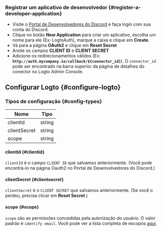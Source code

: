 ### Registrar um aplicativo de desenvolvedor \{#register-a-developer-application}

- Visite o [Portal de Desenvolvedores do Discord](https://discord.com/developers/applications) e faça login com sua conta do Discord.
- Clique no botão **New Application** para criar um aplicativo, escolha um nome para ele (Ex: LogtoAuth), marque a caixa e clique em **Create**.
- Vá para a página **OAuth2** e clique em **Reset Secret**
- Anote os campos **CLIENT ID** e **CLIENT SECRET**
- Adicione os redirecionamentos válidos (Ex: **`http://auth.mycompany.io/callback/${connector_id}`**). O `connector_id` pode ser encontrado na barra superior da página de detalhes do conector no Logto Admin Console.

## Configurar Logto \{#configure-logto}

### Tipos de configuração \{#config-types}

| Nome         | Tipo   |
| ------------ | ------ |
| clientId     | string |
| clientSecret | string |
| scope        | string |

#### clientId \{#clientid}

`clientId` é o campo `CLIENT ID` que salvamos anteriormente.
(Você pode encontrá-lo na página Oauth2 no Portal de Desenvolvedores do Discord.)

#### clientSecret \{#clientsecret}

`clientSecret` é o `CLIENT SECRET` que salvamos anteriormente.
(Se você o perdeu, precisa clicar em **Reset Secret**.)

#### scope \{#scope}

`scope` são as permissões concedidas pela autorização do usuário. O valor padrão é `identify email`.
Você pode ver a lista completa de escopos [aqui](https://discord.com/developers/docs/topics/oauth2#shared-resources-oauth2-scopes).
